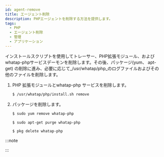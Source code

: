 ```yaml
---
id: agent-remove
title: エージェント削除
description: PHPエージェントを削除する方法を提供します。
tags:
  - PHP
  - エージェント削除
  - 管理
  - アプリケーション
---
```



インストールスクリプトを使用してトレーサー、PHP拡張モジュール、およびwhatap-phpサービスデーモンを削除します。その後、パッケージ(yum、 apt-get) の削除に進み、必要に応じて_/usr/whatap/php_のログファイルおよびその他のファイルを削除します。

1. PHP 拡張モジュールとwhatap-php サービスを削除します。

   ```bash
   $ /usr/whatap/php/install.sh remove
   ```

2. パッケージを削除します。

   <Tabs>
   <TabItem value="rdct" label="Red Hat/CentOS" default>

   ```bash
   $ sudo yum remove whatap-php
   ```

   </TabItem>
   <TabItem value="dbub" label="Debian/Ubuntu">

   ```bash
   $ sudo apt-get purge whatap-php
   ```

   </TabItem>
   <TabItem value="frbsd" label="FreeBSD">

   ```bash
   $ pkg delete whatap-php
   ```

   </TabItem>
   </Tabs>

:::note


<Phprestartapache />

:::

